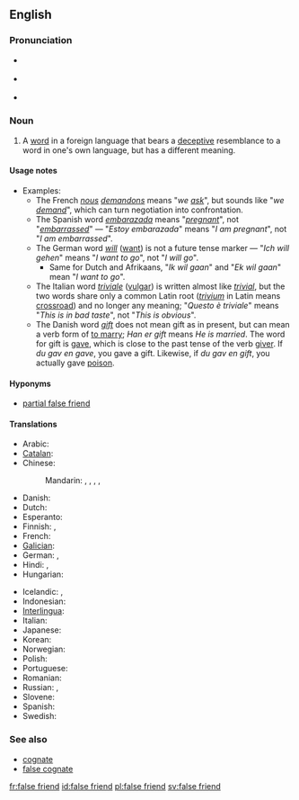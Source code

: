 ==English==
{{was wotd|2007|May|4}}
{{wikipedia}}

===Pronunciation===
* {{a|RP}} {{IPA|/ˌfɒls ˈfrɛnd/|/ˌfɔːls ˈfrɛnd/}}
* {{a|US}} {{IPA|/ˌfɑːls ˈfrɛnd/}}
* {{audio|en-us-false friend.ogg|Audio (US)}}

===Noun===
{{en-noun|head=[[false]] [[friend]]}}

# {{linguistics|idiomatic}} A [[word]] in a foreign language that bears a [[deceptive]] resemblance to a word in one's own language, but has a different meaning.

====Usage notes====
* Examples:
** The French ''[[nous]] [[demandons]]'' means "''we [[ask]]''", but sounds like "''we [[demand]]''", which can turn negotiation into confrontation.
** The Spanish word ''[[embarazada]]'' means "''[[pregnant]]''", not "''[[embarrassed]]''" &mdash; "''Estoy embarazada''" means "''I am pregnant''", not "''I am embarrassed''".
** The German word ''[[will]]'' ([[want]]) is not a future tense marker &mdash; "''Ich will gehen''" means "''I want to go''", not "''I will go''".
*** Same for Dutch and Afrikaans, "''Ik wil gaan''" and "''Ek wil gaan''" mean "''I want to go''".
** The Italian word ''[[triviale]]'' ([[vulgar]]) is written almost like ''[[trivial]]'', but the two words share only a common Latin root (''[[trivium]]'' in Latin means [[crossroad]]) and no longer any meaning; "''Questo è triviale''" means "''This is in bad taste''", not "''This is obvious''".
** The Danish word ''[[gift]]'' does not mean gift as in present, but can mean a verb form of [[married|to marry]]; ''Han er gift'' means ''He is married''. The word for gift is [[gave]], which is close to the past tense of the verb [[giver]]. If ''du gav en gave'', you gave a gift. Likewise, if ''du gav en gift'', you actually gave [[poison]].

====Hyponyms====
* [[partial false friend]]

====Translations====
{{trans-top|false friend}}
* Arabic: {{t-|ar|صديق كاذب|m|tr=Sadiiq kaaDib}}
* [[Catalan]]: {{t-|ca|fals amic|m}}
* Chinese:
*: Mandarin: {{t|cmn|偽友|sc=Hani}},  {{t|cmn|伪友|tr=wěi yǒu|sc=Hani}},  {{t|cmn|假友|tr=jiǎ yǒu|sc=Hani}},  {{t|cmn|假等義|sc=Hani}},  {{t|cmn|假等义|tr=jiǎ děngyì|sc=Hani}}
* Danish: {{t-|da|falsk ven}}
* Dutch: {{t|nl|valse vriend|m}}
* Esperanto: {{t-|eo|falsa amiko}}
* Finnish: {{t-|fi|väärä ystävä}}, {{t-|fi|petollinen ystävä}}
* French: {{t+|fr|faux-ami|m}}
* [[Galician]]: {{t-|gl|falso amigo|m}}
* German: {{t-|de|falscher Freund|m}}, {{t-|de|Übersetzungsfalle|f}}
* Hindi: {{t-|hi|झूठा दोस्त|tr=jhūṭhā dost}}, {{t-|hi|झूठे दोस्त|p|tr=jhūṭhē dōst}}
* Hungarian: {{t+|hu|hamis barát}}
{{trans-mid}}
* Icelandic: {{t-|is|falsvinir|m|p}},  {{t-|is|svikatengsl|n|p}}
* Indonesian: {{t-|id|teman palsu}}
* [[Interlingua]]: {{t-|ia|false amico}}
* Italian: {{t-|it|falso amico|m}}
* Japanese: {{t-|ja|偽りの友|tr=いつわりのとも, itsuwari-no tomo}}
* Korean: {{t-|ko|거짓 친구|tr=geojit chingu|sc=Hang}}
* Norwegian: {{t-|no|falsk venn}}
* Polish: {{t+|pl|fałszywy przyjaciel|m}}
* Portuguese: {{t-|pt|falso amigo|m}}
* Romanian: {{t-|ro|prieten fals|m}}
* Russian: {{t-|ru|ложный друг|m|tr=lóžnyj drug}}, {{t-|ru|ложные друзья|m|p|tr=lóžnyje druzjá}}
* Slovene: {{t-|sl|lažni prijatelj|m}}
* Spanish: {{t+|es|falso amigo|m}}
* Swedish: {{t-|sv|falsk vän|c}}
{{trans-bottom}}

===See also===
* [[cognate]]
* [[false cognate]]

[[fr:false friend]]
[[id:false friend]]
[[pl:false friend]]
[[sv:false friend]]